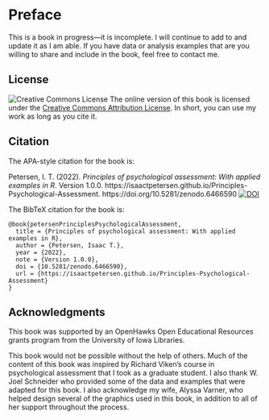 # Preface {-}

This is a book in progress—it is incomplete.
I will continue to add to and update it as I am able.
If you have data or analysis examples that are you willing to share and include in the book, feel free to contact me.

## License

![Creative Commons License](Images/CC-BY.png)
The online version of this book is licensed under the [Creative Commons Attribution License](https://creativecommons.org/licenses/by/4.0/).
In short, you can use my work as long as you cite it.

## Citation

The APA-style citation for the book is:

Petersen, I. T. (2022). *Principles of psychological assessment: With applied examples in R*. Version 1.0.0. https://isaactpetersen.github.io/Principles-Psychological-Assessment. https://doi.org/10.5281/zenodo.6466590
[![DOI](https://zenodo.org/badge/372021168.svg)](https://zenodo.org/badge/latestdoi/372021168)

The BibTeX citation for the book is:

```
@book{petersenPrinciplesPsychologicalAssessment,
  title = {Principles of psychological assessment: With applied examples in R},
  author = {Petersen, Isaac T.},
  year = {2022},
  note = {Version 1.0.0},
  doi = {10.5281/zenodo.6466590},
  url = {https://isaactpetersen.github.io/Principles-Psychological-Assessment}
}
```

## Acknowledgments

This book was supported by an OpenHawks Open Educational Resources grants program from the University of Iowa Libraries.

This book would not be possible without the help of others.
Much of the content of this book was inspired by Richard Viken's course in psychological assessment that I took as a graduate student.
I also thank W. Joel Schneider who provided some of the data and examples that were adapted for this book.
I also acknowledge my wife, Alyssa Varner, who helped design several of the graphics used in this book, in addition to all of her support throughout the process.
